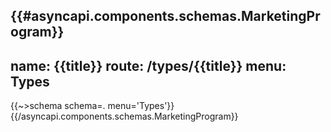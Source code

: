 {{#asyncapi.components.schemas.MarketingProgram}}
---
name: {{title}}
route: /types/{{title}}
menu: Types
---
{{~>schema schema=. menu='Types'}}
{{/asyncapi.components.schemas.MarketingProgram}}